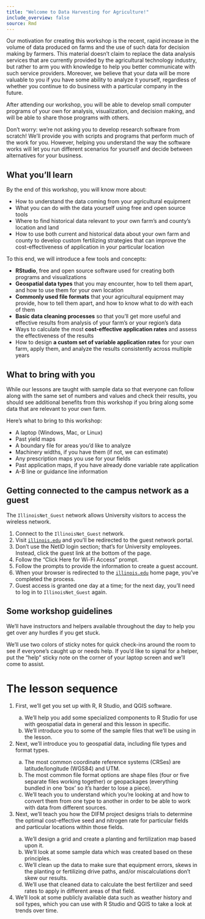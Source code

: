 ```yaml
---
title: "Welcome to Data Harvesting for Agriculture!"
include_overview: false
source: Rmd
---
```


Our motivation for creating this workshop is the recent, rapid increase in the volume of data produced on farms and the use of such data for decision making by farmers.  This material doesn’t claim to replace the data analysis services that are currently provided by the agricultural technology industry, but rather to arm you with knowledge to help you better communicate with such service providers.  Moreover, we believe that your data will be more valuable to you if you have some ability to analyze it yourself, regardless of whether you continue to do business with a particular company in the future.

After attending our workshop, you will be able to develop small computer programs of your own for analysis, visualization, and decision making, and will be able to share those programs with others.

Don’t worry:  we’re not asking you to develop research software from scratch! We’ll provide you with scripts and programs that perform much of the work for you.  However, helping you understand the way the software works will let you run different scenarios for yourself and decide between alternatives for your business.


## What you'll learn

By the end of this workshop, you will know more about:

 * How to understand the data coming from your agricultural equipment
 * What you can do with the data yourself using free and open source tools
 * Where to find historical data relevant to your own farm’s and county’s location and land
 * How to use both current and historical data about your own farm and county to develop custom fertilizing strategies that can improve the cost-effectiveness of application in your particular location

To this end, we will introduce a few tools and concepts:

 * **RStudio**, free and open source software used for creating both programs and visualizations
 * **Geospatial data types** that you may encounter, how to tell them apart, and how to use them for your own location
 * **Commonly used file formats** that your agricultural equipment may provide, how to tell them apart, and how to know what to do with each of them
 * **Basic data cleaning processes** so that you’ll get more useful and effective results from analysis of your farm’s or your region’s data
 * Ways to calculate the most **cost-effective application rates** and assess the effectiveness of the results
 * How to design **a custom set of variable application rates** for your own farm, apply them, and analyze the results consistently across multiple years


## What to bring with you

While our lessons are taught with sample data so that everyone can follow along with the same set of numbers and values and check their results, you should see additional benefits from this workshop if you bring along some data that are relevant to your own farm.

Here’s what to bring to this workshop:

 * A laptop (Windows, Mac, or Linux)
 * Past yield maps
 * A boundary file for areas you’d like to analyze
 * Machinery widths, if you have them (if not, we can estimate)
 * Any prescription maps you use for your fields
 * Past application maps, if you have already done variable rate application
 * A-B line or guidance line information


## Getting connected to the campus network as a guest

<!-- XXX:  customize to your locale -->

The `IllinoisNet_Guest` network allows University visitors to access the wireless network.

 1. Connect to the `IllinoisNet_Guest` network.
 1. Visit [`illinois.edu`](http://illinois.edu) and you’ll be redirected to the guest network portal.
 1. Don't use the NetID login section; that’s for University employees. Instead, click the guest link at the bottom of the page.
 1. Follow the "Click Here for Wi-Fi Access" prompt.
 1. Follow the prompts to provide the information to create a guest account.
 1. When your browser is redirected to the [`illinois.edu`](http://illinois.edu) home page, you’ve completed the process.
 1. Guest access is granted one day at a time; for the next day, you’ll need to log in to `IllinoisNet_Guest` again.


## Some workshop guidelines

We’ll have instructors and helpers available throughout the day to help you get over any hurdles if you get stuck.

We’ll use two colors of sticky notes for quick check-ins around the room to see if everyone’s caught up or needs help. If you’d like to signal for a helper, put the "help" sticky note on the corner of your laptop screen and we’ll come to assist.


# The lesson sequence

<ol type="1">
  <li> First, we’ll get you set up with R, R Studio, and QGIS software.</li>
    <ol type="a">
      <li> We’ll help you add some specialized components to R Studio for use with geospatial data in general and this lesson in specific. </li>
      <li> We’ll introduce you to some of the sample files that we’ll be using in the lesson. </li>
   	</ol>

  <li> Next, we’ll introduce you to geospatial data, including file types and format types. </li>
    <ol type="a">
 	  <li> The most common coordinate reference systems (CRSes) are latitude/longitude (WGS84) and UTM.</li>
 	  <li> The most common file format options are shape files (four or five separate files working together) or geopackages (everything bundled in one ‘box’ so it’s harder to lose a piece).</li>
 	  <li> We’ll teach you to understand which you’re looking at and how to convert them from one type to another in order to be able to work with data from different sources.</li>
	</ol>

  <li> Next, we’ll teach you how the DIFM project designs trials to determine the optimal cost-effective seed and nitrogen rate for particular fields and particular locations within those fields.</li>
    <ol type="a">
	  <li> We’ll design a grid and create a planting and fertilization map based upon it.</li>
	  <li> We’ll look at some sample data which was created based on these principles.</li>
	  <li> We’ll clean up the data to make sure that equipment errors, skews in the planting or fertilizing drive paths, and/or miscalculations don’t skew our results.</li>
	  <li>We’ll use that cleaned data to calculate the best fertilizer and seed rates to apply in different areas of that field.</li>
	</ol>

  <li> We’ll look at some publicly available data such as weather history and soil types, which you can use with R Studio and QGIS to take a look at trends over time.</li>
</ol>
